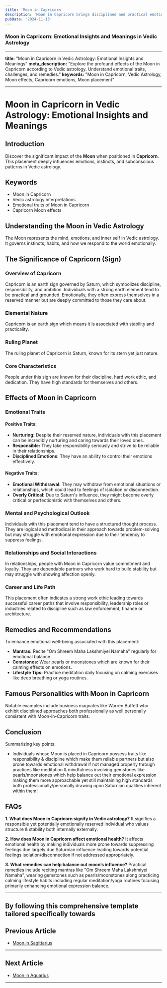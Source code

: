 ```yaml
---
title: 'Moon in Capricorn'
description: 'Moon in Capricorn brings disciplined and practical emotions. Individuals are responsible, ambitious, and may have a reserved approach to expressing feelings in Vedic Astrology'
pubDate: '2024-11-13'
---
```


### Moon in Capricorn: Emotional Insights and Meanings in Vedic Astrology

---

**title:** "Moon in Capricorn in Vedic Astrology: Emotional Insights and Meanings"
**meta_description:** "Explore the profound effects of the Moon in Capricorn according to Vedic astrology. Understand emotional traits, challenges, and remedies."
**keywords:** "Moon in Capricorn, Vedic Astrology, Moon effects, Capricorn emotions, Moon placement"

---

# Moon in Capricorn in Vedic Astrology: Emotional Insights and Meanings

## Introduction

Discover the significant impact of the **Moon** when positioned in **Capricorn**. This placement deeply influences emotions, instincts, and subconscious patterns in Vedic astrology.

## Keywords

- Moon in Capricorn
- Vedic astrology interpretations
- Emotional traits of Moon in Capricorn
- Capricorn Moon effects

## Understanding the Moon in Vedic Astrology

The Moon represents the mind, emotions, and inner self in Vedic astrology. It governs instincts, habits, and how we respond to the world emotionally.

## The Significance of Capricorn (Sign)

### Overview of Capricorn
Capricorn is an earth sign governed by Saturn, which symbolizes discipline, responsibility, and ambition. Individuals with a strong earth element tend to be practical and grounded. Emotionally, they often express themselves in a reserved manner but are deeply committed to those they care about.

### Elemental Nature
Capricorn is an earth sign which means it is associated with stability and practicality.

### Ruling Planet
The ruling planet of Capricorn is Saturn, known for its stern yet just nature.

### Core Characteristics
People under this sign are known for their discipline, hard work ethic, and dedication. They have high standards for themselves and others.

## Effects of Moon in Capricorn

### Emotional Traits
#### Positive Traits:
- **Nurturing:** Despite their reserved nature, individuals with this placement can be incredibly nurturing and caring towards their loved ones.
- **Responsible:** They take responsibility seriously and strive to be reliable in their relationships.
- **Disciplined Emotions:** They have an ability to control their emotions effectively.

#### Negative Traits:
- **Emotional Withdrawal:** They may withdraw from emotional situations or relationships, which could lead to feelings of isolation or disconnection.
- **Overly Critical:** Due to Saturn's influence, they might become overly critical or perfectionistic with themselves and others.

### Mental and Psychological Outlook

Individuals with this placement tend to have a structured thought process. They are logical and methodical in their approach towards problem-solving but may struggle with emotional expression due to their tendency to suppress feelings.

### Relationships and Social Interactions

In relationships, people with Moon in Capricorn value commitment and loyalty. They are dependable partners who work hard to build stability but may struggle with showing affection openly.

### Career and Life Path

This placement often indicates a strong work ethic leading towards successful career paths that involve responsibility, leadership roles or industries related to discipline such as law enforcement, finance or architecture.

## Remedies and Recommendations

To enhance emotional well-being associated with this placement:

- **Mantras:** Recite "Om Shreem Maha Lakshmiyei Namaha" regularly for emotional balance.
- **Gemstones:** Wear pearls or moonstones which are known for their calming effects on emotions.
- **Lifestyle Tips:** Practice meditation daily focusing on calming exercises like deep breathing or yoga routines.

## Famous Personalities with Moon in Capricorn

Notable examples include business magnates like Warren Buffett who exhibit disciplined approaches both professionally as well personally consistent with Moon-in-Capricorn traits.

## Conclusion

Summarizing key points:

- Individuals whose Moon is placed in Capricorn possess traits like responsibility & discipline which make them reliable partners but also prone towards emotional withdrawal if not managed properly through practices like meditation & mindfulness involving gemstones like pearls/moonstones which help balance out their emotional expression making them more approachable yet still maintaining high standards both professionally/personally drawing upon Saturnian qualities inherent within them!


## FAQs


**1. What does Moon in Capricorn signify in Vedic astrology?**
It signifies a responsible yet potentially emotionally reserved individual who values structure & stability both internally externally.


**2. How does Moon in Capricorn affect emotional health?**
It affects emotional health by making individuals more prone towards suppressing feelings due largely due Saturnian influence leading towards potential feelings isolation/disconnection if not addressed appropriately.


**3. What remedies can help balance out moon’s influence?**
Practical remedies include reciting mantras like "Om Shreem Maha Lakshmiyei Namaha", wearing gemstones such as pearls/moonstones along practicing calming lifestyle habits including regular meditation/yoga routines focusing primarily enhancing emotional expression balance.


---

By following this comprehensive template tailored specifically towards
---

## Previous Article
- [Moon in Sagittarius](/blogs-md/0802_Moon_in_Rashi/080209_Moon_in_Sagittarius.mdx)

---

## Next Article
- [Moon in Aquarius](/blogs-md/0802_Moon_in_Rashi/080211_Moon_in_Aquarius.mdx)

---
